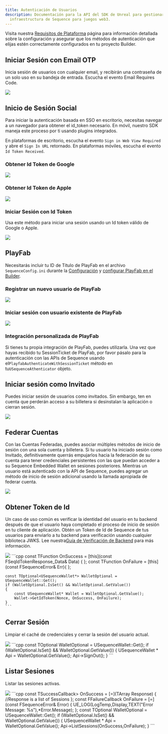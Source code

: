 ```yaml
---
title: Autenticación de Usuarios
description: Documentación para la API del SDK de Unreal para gestionar sesiones en la
  infraestructura de Sequence para juegos web3.
---
```


Visita nuestra [Requisitos de Plataforma](/sdk/unreal/platforms) página para información detallada sobre la configuración y asegurar
que los métodos de autenticación que elijas estén correctamente configurados en tu proyecto Builder.

## Iniciar Sesión con Email OTP

Inicia sesión de usuarios con cualquier email, y recibirán una contraseña de un solo uso en su bandeja de entrada.
Escucha el evento Email Requires Code.

<Tabs>
  <Tab title="Blueprint">
    <Frame caption="Email Otp">
      <img src="/images/unreal/email_otp.png" />
    </Frame>
  </Tab>
</Tabs>

## Inicio de Sesión Social

Para iniciar la autenticación basada en SSO en escritorio, necesitas navegar a un navegador para obtener el id\_token necesario.
En móvil, nuestro SDK maneja este proceso por ti usando plugins integrados.

En plataformas de escritorio, escucha el evento `Sign in Web View Required` y abre el `Sign In URL` retornado.
En plataformas móviles, escucha el evento `Id Token Received`.

### Obtener Id Token de Google

<Tabs>
  <Tab title="Blueprint">
    <Frame caption="Google Idtoken">
      <img src="/images/unreal/google_idtoken.png" />
    </Frame>
  </Tab>
</Tabs>

### Obtener Id Token de Apple

<Tabs>
  <Tab title="Blueprint">
    <Frame caption="Apple Idtoken">
      <img src="/images/unreal/apple_idtoken.png" />
    </Frame>
  </Tab>
</Tabs>

### Iniciar Sesión con Id Token

Usa este método para iniciar una sesión usando un Id token válido de Google o Apple.

<Tabs>
  <Tab title="Blueprint">
    <Frame caption="Token Session">
      <img src="/images/unreal/token_session.png" />
    </Frame>
  </Tab>
</Tabs>

## PlayFab

Necesitarás incluir tu ID de Título de PlayFab en el archivo `SequenceConfig.ini` durante la [Configuración](/sdk/unreal/configuration) y [configurar PlayFab en el Builder](/solutions/builder/embedded-wallet/playfab-configuration).

### Registrar un nuevo usuario de PlayFab

<Tabs>
  <Tab title="Blueprint">
    <Frame caption="Playfab Registration">
      <img src="/images/unreal/playfab_registration.png" />
    </Frame>
  </Tab>
</Tabs>

### Iniciar sesión con usuario existente de PlayFab

<Tabs>
  <Tab title="Blueprint">
    <Frame caption="Playfab Login">
      <img src="/images/unreal/playfab_login.png" />
    </Frame>
  </Tab>
</Tabs>

### Integración personalizada de PlayFab

Si tienes tu propia integración de PlayFab, puedes utilizarla. Una vez que hayas recibido tu SessionTicket de PlayFab, por favor pásalo para la autenticación con las APIs de Sequence usando el`PlayfabAuthenticateWithSessionTicket` método en tu`USequenceAthenticator` objeto.

## Iniciar sesión como Invitado

Puedes iniciar sesión de usuarios como invitados. Sin embargo, ten en cuenta que perderán acceso a su billetera si desinstalan la aplicación o cierran sesión.

<Tabs>
  <Tab title="Blueprint">
    <Frame caption="Guest Session">
      <img src="/images/unreal/guest_session.png" />
    </Frame>
  </Tab>
</Tabs>

## Federar Cuentas

Con las Cuentas Federadas, puedes asociar múltiples métodos de inicio de sesión con una sola cuenta y billetera.
Si tu usuario ha iniciado sesión como Invitado, definitivamente querrás empujarlos hacia la federación de su
cuenta para tener credenciales persistentes con las que puedan acceder a su Sequence Embedded Wallet en sesiones posteriores.
Mientras un usuario está autenticado con la API de Sequence, puedes agregar un método de inicio de sesión adicional usando la llamada apropiada de federar cuenta.

<Tabs>
  <Tab title="Blueprint">
    <Frame caption="Email Federation">
      <img src="/images/unreal/email_federation.png" />
    </Frame>
  </Tab>
</Tabs>

## Obtener Token de Id

Un caso de uso común es verificar la identidad del usuario en tu backend después de que el usuario haya completado el proceso de inicio de sesión en tu cliente de aplicación.
Obtén un Token de Id de Sequence de tus usuarios para enviarlo a tu backend para verificación usando cualquier biblioteca JWKS.
Lee nuestra[Guía de Verificación de Backend](/sdk/headless-wallet/verification) para más información.

<Tabs>
  <Tab title="Blueprint">
    <Frame>
      <img src="/images/unreal/get_id_token.png" />
    </Frame>
  </Tab>

  <Tab title="C++">
    ```cpp
    const TFunction<void (FSeqIdTokenResponse_Data)> OnSuccess = [this](const FSeqIdTokenResponse_Data& Data) { };
    const TFunction<void (FSequenceError)> OnFailure = [this](const FSequenceError& Err){ };

    const TOptional<USequenceWallet*> WalletOptional = USequenceWallet::Get();
    if (WalletOptional.IsSet() && WalletOptional.GetValue())
    {
        const USequenceWallet* Wallet = WalletOptional.GetValue();
        Wallet->GetIdToken(Nonce, OnSuccess, OnFailure);
    }
    ```
  </Tab>
</Tabs>

## Cerrar Sesión

Limpiar el caché de credenciales y cerrar la sesión del usuario actual.

<Tabs>
  <Tab title="Blueprint">
    <Frame caption="Sign Out">
      <img src="/images/unreal/sign_out.png" />
    </Frame>
  </Tab>

  <Tab title="C++">
    ```cpp
    const TOptional<USequenceWallet*> WalletOptional = USequenceWallet::Get();
    if (WalletOptional.IsSet() && WalletOptional.GetValue())
    {
        USequenceWallet * Api = WalletOptional.GetValue();
        Api->SignOut();
    }
    ```
  </Tab>
</Tabs>

## Listar Sesiones

Listar las sesiones activas.

<Tabs>
  <Tab title="Blueprint">
    <Frame caption="List Sessions">
      <img src="/images/unreal/list_sessions.png" />
    </Frame>
  </Tab>

  <Tab title="C++">
    ```cpp
    const TSuccessCallback<TArray<FSession>> OnSuccess = [=](TArray<FSession> Response)
    {
        //Response is a list of Sessions
    };
    const FFailureCallback OnFailure = [=](const FSequenceError& Error)
    {
        UE_LOG(LogTemp,Display,TEXT("Error Message: %s"),*Error.Message);
    };
    const TOptional<USequenceWallet*> WalletOptional = USequenceWallet::Get();
    if (WalletOptional.IsSet() && WalletOptional.GetValue())
    {
        USequenceWallet * Api = WalletOptional.GetValue();
        Api->ListSessions(OnSuccess,OnFailure);
    }
    ```
  </Tab>
</Tabs>
